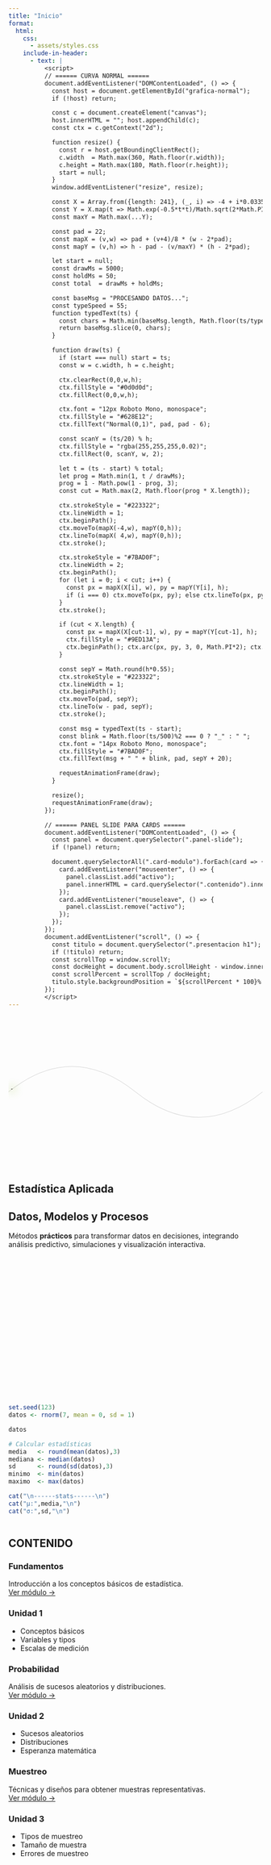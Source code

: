 ```yaml
---
title: "Inicio"
format:
  html:
    css: 
      - assets/styles.css
    include-in-header:
      - text: |
          <script>
          // ====== CURVA NORMAL ======
          document.addEventListener("DOMContentLoaded", () => {
            const host = document.getElementById("grafica-normal");
            if (!host) return;

            const c = document.createElement("canvas");
            host.innerHTML = ""; host.appendChild(c);
            const ctx = c.getContext("2d");

            function resize() {
              const r = host.getBoundingClientRect();
              c.width  = Math.max(360, Math.floor(r.width));
              c.height = Math.max(180, Math.floor(r.height));
              start = null;
            }
            window.addEventListener("resize", resize);

            const X = Array.from({length: 241}, (_, i) => -4 + i*0.0335);
            const Y = X.map(t => Math.exp(-0.5*t*t)/Math.sqrt(2*Math.PI));
            const maxY = Math.max(...Y);

            const pad = 22;
            const mapX = (v,w) => pad + (v+4)/8 * (w - 2*pad);
            const mapY = (v,h) => h - pad - (v/maxY) * (h - 2*pad);

            let start = null;
            const drawMs = 5000;
            const holdMs = 50;
            const total  = drawMs + holdMs;

            const baseMsg = "PROCESANDO DATOS...";
            const typeSpeed = 55;
            function typedText(ts) {
              const chars = Math.min(baseMsg.length, Math.floor(ts/typeSpeed));
              return baseMsg.slice(0, chars);
            }

            function draw(ts) {
              if (start === null) start = ts;
              const w = c.width, h = c.height;

              ctx.clearRect(0,0,w,h);
              ctx.fillStyle = "#0d0d0d";
              ctx.fillRect(0,0,w,h);

              ctx.font = "12px Roboto Mono, monospace";
              ctx.fillStyle = "#628E12";
              ctx.fillText("Normal(0,1)", pad, pad - 6);

              const scanY = (ts/20) % h;
              ctx.fillStyle = "rgba(255,255,255,0.02)";
              ctx.fillRect(0, scanY, w, 2);

              let t = (ts - start) % total;
              let prog = Math.min(1, t / drawMs);
              prog = 1 - Math.pow(1 - prog, 3);
              const cut = Math.max(2, Math.floor(prog * X.length));

              ctx.strokeStyle = "#223322";
              ctx.lineWidth = 1;
              ctx.beginPath();
              ctx.moveTo(mapX(-4,w), mapY(0,h));
              ctx.lineTo(mapX( 4,w), mapY(0,h));
              ctx.stroke();

              ctx.strokeStyle = "#7BAD0F";
              ctx.lineWidth = 2;
              ctx.beginPath();
              for (let i = 0; i < cut; i++) {
                const px = mapX(X[i], w), py = mapY(Y[i], h);
                if (i === 0) ctx.moveTo(px, py); else ctx.lineTo(px, py);
              }
              ctx.stroke();

              if (cut < X.length) {
                const px = mapX(X[cut-1], w), py = mapY(Y[cut-1], h);
                ctx.fillStyle = "#9ED13A";
                ctx.beginPath(); ctx.arc(px, py, 3, 0, Math.PI*2); ctx.fill();
              }

              const sepY = Math.round(h*0.55);
              ctx.strokeStyle = "#223322";
              ctx.lineWidth = 1;
              ctx.beginPath();
              ctx.moveTo(pad, sepY);
              ctx.lineTo(w - pad, sepY);
              ctx.stroke();

              const msg = typedText(ts - start);
              const blink = Math.floor(ts/500)%2 === 0 ? "_" : " ";
              ctx.font = "14px Roboto Mono, monospace";
              ctx.fillStyle = "#7BAD0F";
              ctx.fillText(msg + " " + blink, pad, sepY + 20);

              requestAnimationFrame(draw);
            }

            resize();
            requestAnimationFrame(draw);
          });

          // ====== PANEL SLIDE PARA CARDS ======
          document.addEventListener("DOMContentLoaded", () => {
            const panel = document.querySelector(".panel-slide");
            if (!panel) return;

            document.querySelectorAll(".card-modulo").forEach(card => {
              card.addEventListener("mouseenter", () => {
                panel.classList.add("activo");
                panel.innerHTML = card.querySelector(".contenido").innerHTML;
              });
              card.addEventListener("mouseleave", () => {
                panel.classList.remove("activo");
              });
            });
          });
          document.addEventListener("scroll", () => {
            const titulo = document.querySelector(".presentacion h1");
            if (!titulo) return;
            const scrollTop = window.scrollY;
            const docHeight = document.body.scrollHeight - window.innerHeight;
            const scrollPercent = scrollTop / docHeight;
            titulo.style.backgroundPosition = `${scrollPercent * 100}% 0%`;
          });
          </script>
---
```


<div class="fondo-animado">
  <svg width="100%" height="100%" viewBox="0 0 1000 600"
       xmlns="http://www.w3.org/2000/svg" preserveAspectRatio="xMidYMid slice">
    <!-- Trayectoria base -->
    <path id="trayectoria" 
          d="M 0 300 Q 250 100 500 300 T 1000 300"
          stroke="rgba(0,0,0,0.15)"
          stroke-width="2"
          fill="none"/>
    <!-- Punto oscuro más fino que la línea -->
    <rect x="-4" y="-1" width="5" height="2" rx="1" ry="1" fill="#111">
      <animateMotion dur="6s" repeatCount="indefinite">
        <mpath xlink:href="#trayectoria"/>
      </animateMotion>
    </rect>
    <!-- Halo difuso -->
    <circle r="14" fill="#7BAD0F" opacity="0.25" filter="url(#halo)">
      <animateMotion dur="6s" repeatCount="indefinite">
        <mpath xlink:href="#trayectoria"/>
      </animateMotion>
    </circle>
    <defs>
      <filter id="halo" x="-150%" y="-150%" width="400%" height="400%">
        <feGaussianBlur in="SourceGraphic" stdDeviation="18"/>
      </filter>
    </defs>
  </svg>
</div>











::: {.layout-dos-columnas}

::: {.columna-izquierda .presentacion}
# Estadística Aplicada
## Datos, Modelos y Procesos

Métodos **prácticos** para transformar datos en decisiones, integrando 
<span class="resaltado">análisis predictivo</span>, simulaciones y visualización interactiva.
:::


::: {.columna-derecha}
::: {.ventana-terminal .fade-in}

<div id="grafica-normal" style="width:100%;height:280px;margin-bottom:.5rem;"></div>

```r
set.seed(123)
datos <- rnorm(7, mean = 0, sd = 1)

datos

# Calcular estadísticas
media   <- round(mean(datos),3)
mediana <- median(datos)
sd      <- round(sd(datos),3)
minimo  <- min(datos)
maximo  <- max(datos)

cat("\n------stats------\n")
cat("µ:",media,"\n")
cat("σ:",sd,"\n")



```
:::
:::
:::


::: {.presentacion}
# CONTENIDO
:::

::: {.custom-cards}

::: {.custom-card .card-modulo}
### Fundamentos
Introducción a los conceptos básicos de estadística.  
[Ver módulo →](fundamentos.qmd)

::: {.contenido}
### **Unidad 1**
- Conceptos básicos  
- Variables y tipos  
- Escalas de medición  
:::
:::

::: {.custom-card .card-modulo}
### **Probabilidad**
Análisis de sucesos aleatorios y distribuciones.  
[Ver módulo →](probabilidad.qmd)

::: {.contenido}
### **Unidad 2**
- Sucesos aleatorios  
- Distribuciones  
- Esperanza matemática  
:::
:::

::: {.custom-card .card-modulo}
### **Muestreo**
Técnicas y diseños para obtener muestras representativas.  
[Ver módulo →](muestreo.qmd)

::: {.contenido}
### **Unidad 3**
- Tipos de muestreo  
- Tamaño de muestra  
- Errores de muestreo  
:::
:::

:::



